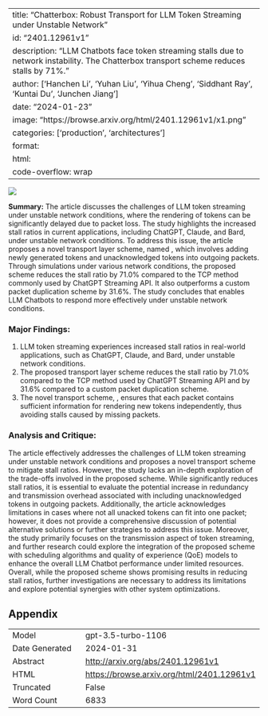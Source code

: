 
---
title: "Chatterbox: Robust Transport for LLM Token Streaming under Unstable Network"
id: "2401.12961v1"
description: "LLM Chatbots face token streaming stalls due to network instability. The Chatterbox transport scheme reduces stalls by 71%."
author: ['Hanchen Li', 'Yuhan Liu', 'Yihua Cheng', 'Siddhant Ray', 'Kuntai Du', 'Junchen Jiang']
date: "2024-01-23"
image: "https://browse.arxiv.org/html/2401.12961v1/x1.png"
categories: ['production', 'architectures']
format:
  html:
    code-overflow: wrap
---

![](https://browse.arxiv.org/html/2401.12961v1/x1.png)

**Summary:**
The article discusses the challenges of LLM token streaming under unstable network conditions, where the rendering of tokens can be significantly delayed due to packet loss. The study highlights the increased stall ratios in current applications, including ChatGPT, Claude, and Bard, under unstable network conditions. To address this issue, the article proposes a novel transport layer scheme, named \name, which involves adding newly generated tokens and unacknowledged tokens into outgoing packets. Through simulations under various network conditions, the proposed scheme reduces the stall ratio by 71.0% compared to the TCP method commonly used by ChatGPT Streaming API. It also outperforms a custom packet duplication scheme by 31.6%. The study concludes that \name enables LLM Chatbots to respond more effectively under unstable network conditions.

### Major Findings:
1. LLM token streaming experiences increased stall ratios in real-world applications, such as ChatGPT, Claude, and Bard, under unstable network conditions.
2. The proposed \name transport layer scheme reduces the stall ratio by 71.0% compared to the TCP method used by ChatGPT Streaming API and by 31.6% compared to a custom packet duplication scheme.
3. The novel transport scheme, \name, ensures that each packet contains sufficient information for rendering new tokens independently, thus avoiding stalls caused by missing packets.

### Analysis and Critique:
The article effectively addresses the challenges of LLM token streaming under unstable network conditions and proposes a novel \name transport scheme to mitigate stall ratios. However, the study lacks an in-depth exploration of the trade-offs involved in the proposed scheme. While \name significantly reduces stall ratios, it is essential to evaluate the potential increase in redundancy and transmission overhead associated with including unacknowledged tokens in outgoing packets. Additionally, the article acknowledges limitations in cases where not all unacked tokens can fit into one packet; however, it does not provide a comprehensive discussion of potential alternative solutions or further strategies to address this issue. Moreover, the study primarily focuses on the transmission aspect of token streaming, and further research could explore the integration of the proposed scheme with scheduling algorithms and quality of experience (QoE) models to enhance the overall LLM Chatbot performance under limited resources. Overall, while the proposed \name scheme shows promising results in reducing stall ratios, further investigations are necessary to address its limitations and explore potential synergies with other system optimizations.

## Appendix

|          |          |
|----------|----------|
| Model     | gpt-3.5-turbo-1106       |
| Date Generated     | 2024-01-31       |
| Abstract | [http://arxiv.org/abs/2401.12961v1](http://arxiv.org/abs/2401.12961v1)        |
| HTML     | [https://browse.arxiv.org/html/2401.12961v1](https://browse.arxiv.org/html/2401.12961v1)       |
| Truncated       | False       |
| Word Count       | 6833       |